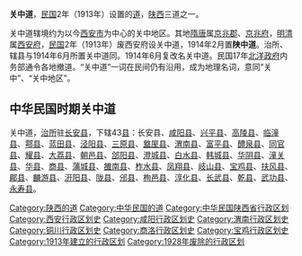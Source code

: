 '''关中道'''，[[中华民国|民国]]2年（1913年）设置的[[道_(行政区)|道]]，[[陝西省_(中華民國)|陕西]]三道之一。

关中道辖境约为以今[[西安市|西安市]]为中心的关中地区。其地[[隋朝|隋]][[唐朝|唐]]属[[京兆郡|京兆郡]]、[[京兆府|京兆府]]，[[明朝|明]][[清朝|清]]属[[西安府|西安府]]，[[中华民国|民国]]2年（1913年）废西安府设关中道，1914年2月置'''陕中道'''。治所、辖县与1914年6月所置关中道同。1914年6月复改名关中道。民国17年[[北洋政府|北洋政府]]内务部通令各地撤道。“关中道”一词在民间仍有沿用，成为地理名词，意同“关中”、“关中地区”。

==中华民国时期关中道==

关中道，[[治所|治所]]驻[[长安县|长安县]]，下辖43[[县|县]]：长安县、[[咸阳县|咸阳县]]、[[兴平县|兴平县]]、[[高陵县|高陵县]]、[[临潼县|临潼县]]、[[鄠县|鄠县]]、[[蓝田县|蓝田县]]、[[泾阳县|泾阳县]]、[[三原县|三原县]]、[[盩厔县|盩厔县]]、[[渭南县|渭南县]]、[[富平县|富平县]]、[[醴泉县|醴泉县]]、[[同官县|同官县]]、[[耀县|耀县]]、[[大荔县|大荔县]]、[[朝邑县|朝邑县]]、[[郃阳县|郃阳县]]、[[澄城县|澄城县]]、[[白水县|白水县]]、[[韩城县|韩城县]]、[[华阴县|华阴县]]、[[潼关县|潼关县]]、[[华县|华县]]、[[商县|商县]]、[[蒲城县|蒲城县]]、[[雒南县|雒南县]]、[[柞水县|柞水县]]、[[凤翔县|凤翔县]]、[[岐山县|岐山县]]、[[宝鸡县|宝鸡县]]、[[扶风县|扶风县]]、[[郿县|郿县]]、[[麟游县|麟游县]]、[[汧阳县|汧阳县]]、[[陇县|陇县]]、[[邠县|邠县]]、[[栒邑县|栒邑县]]、[[淳化县|淳化县]]、[[长武县|长武县]]、[[乾县|乾县]]、[[武功县|武功县]]、[[永寿县|永寿县]]。

{{陕西省历史二级政区|nocat}}
[[Category:陕西的道|Category:陕西的道]]
[[Category:中华民国的道|Category:中华民国的道]]
[[Category:中华民国陕西省行政区划|Category:中华民国陕西省行政区划]]
[[Category:西安行政区划史|Category:西安行政区划史]]
[[Category:咸阳行政区划史|Category:咸阳行政区划史]]
[[Category:渭南行政区划史|Category:渭南行政区划史]]
[[Category:铜川行政区划史|Category:铜川行政区划史]]
[[Category:商洛行政区划史|Category:商洛行政区划史]]
[[Category:宝鸡行政区划史|Category:宝鸡行政区划史]]
[[Category:1913年建立的行政区划|Category:1913年建立的行政区划]]
[[Category:1928年废除的行政区划|Category:1928年废除的行政区划]]